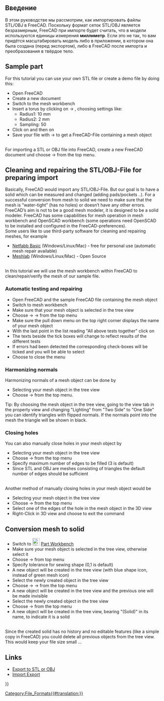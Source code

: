 <languages/>
{{TutorialInfo/ru
|Topic= Импорт из STL или OBJ
|Level= Начинающий
|Time= 30 минут
|Author=r-frank
|FCVersion=0.16.6703
|Files=
}}

<span id="Introduction"></span>
== Введение == 

В этом руководстве мы рассмотрим, как импортировать файлы STL/OBJ в FreeCAD. Поскольку формат сеток STL/OBJ является безразмерным, FreeCAD при импорте будет считать, что в модели используются единицы измерения '''миллиметр'''.
Если это не так, то вам придётся масштабировать модель либо в приложении, в котором она была создана (перед экспортом), либо в FreeCAD после импорта и преобразования в твёрдое тело.

== Sample part ==
For this tutorial you can use your own STL file or create a demo file by doing this:
*Open FreeCAD
*Create a new document
*Switch to the mesh workbench
*Insert a torus by clicking on {{KEY|Meshes}}  →  {{KEY|[[Image:Mesh_BuildRegularSolid.svg|32px]] Regular solid...}}, choosing settings like:
**Radius1: 10 mm
**Radius2: 2 mm
**Sampling: 50
*Click on {{KEY|Create}} and then on {{KEY|Close}}
*Save your file with {{KEY|File}}  → {{KEY|Save}} to get a FreeCAD-File containing a mesh object
<br />
For importing a  STL or OBJ file into FreeCAD, create a new FreeCAD document und choose {{KEY|File}}  → {{KEY|Import}} from the top menu.

== Cleaning and repairing the STL/OBJ-File for preparing import ==
Basically, FreeCAD would import any STL/OBJ-File. But our goal is to have a solid which can be measured and changed (adding pads/pockets ..). For a successful conversion from mesh to solid we need to make sure that the mesh is “water-tight” (has no holes) or doesn’t have any other errors.
<br />
FreeCAD’s aim is not to be a good mesh modeler, it is designed to be a solid modeler. FreeCAD has some capabilities for mesh operation in mesh workbench and OpenSCAD workbench (some operations need OpenSCAD to be installed and configured in the FreeCAD-preferences).
<br />
Some users like to use third-party software for cleaning and repairing meshes, for example
*[http://www.netfabb.com/downloadcenter.php?basic=1 Netfabb Basic] (Windows/Linux/Mac) - free for personal use (automatic mesh repair available)
*[http://meshlab.sourceforge.net/ Meshlab] (Windows/Linux/Mac) - Open Source
<br />
In this tutorial we will use the mesh workbench within FreeCAD to clean/repair/verify the mesh of our sample file.

===Automatic testing and repairing===
*Open FreeCAD and the sample FreeCAD file containing the mesh object
*Switch to mesh workbench
*Make sure that your mesh object is selected in the tree view
*Choose {{KEY|Meshes}} → {{KEY|Analyze}} → {{KEY|Evaluate & Repair mesh...}} from the top menu
*Make sure the pull down menu on the top right corner displays the name of your mesh object
*With the last point in the list reading "All above tests together" click on {{KEY|Analyze}}
*The texts beside the tick boxes will change to reflect results of the different tests
*If errors had been detected the corresponding check-boxes will be ticked and you will be able to select {{KEY|Repair}}
*Choose {{KEY|Close}} to close the menu

===Harmonizing normals===
Harmonizing normals of a mesh object can be done by
*Selecting your mesh object in the tree view
*Choose {{KEY|Meshes}}  →  {{KEY|[[Image:Mesh_HarmonizeNormals.svg|32px]] Harmonize normals}} from the top menu.
Tip: By choosing the mesh object in the tree view, going to the view tab in the property view and changing "Lighting" from "Two Side" to "One Side" you can identify triangles with flipped normals.
If the normals point into the mesh the triangle will be shown in black.

===Closing holes===
You can also manually close holes in your mesh object by
*Selecting your mesh object in the tree view
*Choose {{KEY|Meshes}}  →  {{KEY|Fill holes...}} from the top menu
*Specify maximum number of edges to be filled (3 is default)
*Since STL and OBJ are meshes consisting of triangles the default number of edges should be sufficient
<br />
Another method of manually closing holes in your mesh object would be
*Selecting your mesh object in the tree view
*Choose {{KEY|Meshes}}  →  {{KEY|[[Image:Mesh_FillInteractiveHole.svg|32px]] Close hole}} from the top menu
*Select one of the edges of the hole in the mesh object in the 3D view
*Right-Click in 3D view and choose {{KEY|Leave hole-filling mode}} to exit the command

== Conversion mesh to solid ==
*Switch to [[Image:Workbench_Part.svg|24px]] [[Part_Workbench|Part Workbench]]
*Make sure your mesh object is selected in the tree view, otherwise select it
*Choose {{KEY|Part}}  →  {{KEY|[[Image:Part_ShapeFromMesh.svg|32px]] Create shape from mesh ...}} from top menu
*Specify tolerance for sewing shape (0,1 is default)
*A new object will be created in the tree view (with blue shape icon, instead of green mesh icon)
*Select the newly created object in the tree view
*Choose {{KEY|Part}}  →  {{KEY|Create a copy}}  →  {{KEY|[[Image:Part_RefineShape.svg|32px]] Refine shape}} from the top menu
*A new object will be created in the tree view and the previous one will be made invisible
*Select the newly created object in the tree view
*Choose {{KEY|Part}}  →  {{KEY|Convert to solid}} from the top menu
*A new object will be created in the tree view, bearing "(Solid)" in its name, to indicate it is a solid
<br />
Since the created solid has no history and no editable features (like a simple copy in FreeCAD) you could delete all previous objects from the tree view. This would keep your file size small ...

==Links== 

* [[Export_to_STL_or_OBJ|Export to STL or OBJ]]
* [[Import_Export|Import Export]]

{{Userdocnavi{{#translation:}}}}
[[Category:File_Formats{{#translation:}}]]
{{clear}}